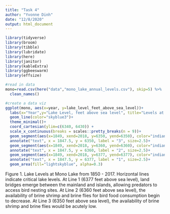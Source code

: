 ```yaml
---
title: "Task 4"
author: "Yvonne Dinh"
date: "12/8/2020"
output: html_document
---
```


```r
library(tidyverse)
library(broom)
library(tibble)
library(lubridate)
library(here)
library(janitor)
library(kableExtra)
library(ggbeeswarm)
library(effsize)
```

```r
#read in data
mono=read.csv(here("data","mono_lake_annual_levels.csv"), skip=5) %>% 
  clean_names()

#create a data viz
ggplot(mono, aes(x=year, y=lake_level_feet_above_sea_level))+
  labs(x="Year",y="Lake Level, feet above sea level", title="Levels at Mono Lake (1850-2017)")+
  geom_line(color="skyblue3")+
  theme_minimal()+
  coord_cartesian(ylim=c(6340, 6430)) +
  scale_x_continuous(breaks = scales::pretty_breaks(n = 9))+
  geom_segment(aes(x=1849, xend=2018, y=6350, yend=6350), color="indianred4")+
  annotate("text", x = 1847.5, y = 6350, label = "3", size=2.5)+
  geom_segment(aes(x=1849, xend=2018, y=6360, yend=6360), color="indianred3")+
  annotate("text", x = 1847.5, y = 6360, label = "2", size=2.5)+
  geom_segment(aes(x=1849, xend=2018, y=6377, yend=6377), color="indianred1")+
  annotate("text", x = 1847.5, y = 6377, label = "1", size=2.5)+
  geom_area(fill="lightskyblue", alpha=0.3)
```

Figure 1. Lake Levels at Mono Lake from 1850 - 2017. Horizontal lines indicate critical lake levels. At Line 1 (6377 feet above sea level), land bridges emerge between the mainland and islands, allowing predators to access bird nesting sites. At Line 2 (6360 feet above sea level), the availability of brine shrimp and brine flies for bird food consumption begin to decrease. At Line 3 (6350 feet above sea level), the availability of brine shrimp and brine flies would be acutely low. 
